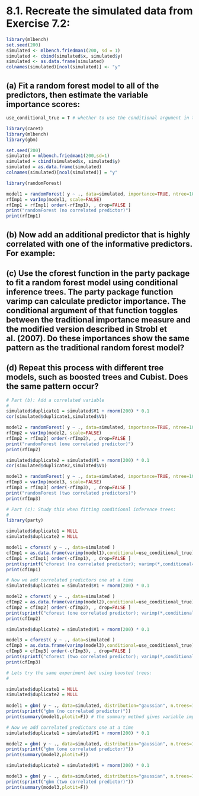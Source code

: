 #   8.1. Recreate the simulated data from Exercise 7.2:

```r
library(mlbench)
set.seed(200)
simulated <- mlbench.friedman1(200, sd = 1)
simulated <- cbind(simulated$x, simulated$y)
simulated <- as.data.frame(simulated)
colnames(simulated)[ncol(simulated)] <- "y"
```


##    (a) Fit a random forest model to all of the predictors, then estimate the variable importance scores:

```r
use_conditional_true = T # whether to use the conditional argument in the cforest function call 

library(caret) 
library(mlbench)
library(gbm)

set.seed(200)
simulated = mlbench.friedman1(200,sd=1)
simulated = cbind(simulated$x, simulated$y)
simulated = as.data.frame(simulated)
colnames(simulated)[ncol(simulated)] = "y" 

library(randomForest)

model1 = randomForest( y ~ ., data=simulated, importance=TRUE, ntree=1000 )
rfImp1 = varImp(model1, scale=FALSE)
rfImp1 = rfImp1[ order(-rfImp1), , drop=FALSE ]
print("randomForest (no correlated predictor)")
print(rfImp1)
```


##    (b) Now add an additional predictor that is highly correlated with one of the informative predictors. For example:

##    (c) Use the cforest function in the party package to fit a random forest model using conditional inference trees. The party package function varimp can calculate predictor importance. The conditional argument of that function toggles between the traditional importance measure and the modified version described in Strobl et al. (2007). Do these importances show the same pattern as the traditional random forest model?

##    (d) Repeat this process with different tree models, such as boosted trees and Cubist. Does the same pattern occur?

```r


# Part (b): Add a correlated variable
#
simulated$duplicate1 = simulated$V1 + rnorm(200) * 0.1
cor(simulated$duplicate1,simulated$V1)

model2 = randomForest( y ~ ., data=simulated, importance=TRUE, ntree=1000 )
rfImp2 = varImp(model2, scale=FALSE)
rfImp2 = rfImp2[ order(-rfImp2), , drop=FALSE ] 
print("randomForest (one correlated predictor)")
print(rfImp2)

simulated$duplicate2 = simulated$V1 + rnorm(200) * 0.1
cor(simulated$duplicate2,simulated$V1)

model3 = randomForest( y ~ ., data=simulated, importance=TRUE, ntree=1000 )
rfImp3 = varImp(model3, scale=FALSE)
rfImp3 = rfImp3[ order(-rfImp3), , drop=FALSE ] 
print("randomForest (two correlated predictors)")
print(rfImp3)

# Part (c): Study this when fitting conditional inference trees:
# 
library(party)

simulated$duplicate1 = NULL
simulated$duplicate2 = NULL

model1 = cforest( y ~ ., data=simulated )
cfImp1 = as.data.frame(varimp(model1),conditional=use_conditional_true)
cfImp1 = cfImp1[ order(-cfImp1), , drop=FALSE ] 
print(sprintf("cforest (no correlated predictor); varimp(*,conditional=%s)",use_conditional_true))
print(cfImp1)

# Now we add correlated predictors one at a time 
simulated$duplicate1 = simulated$V1 + rnorm(200) * 0.1

model2 = cforest( y ~ ., data=simulated )
cfImp2 = as.data.frame(varimp(model2),conditional=use_conditional_true)
cfImp2 = cfImp2[ order(-cfImp2), , drop=FALSE ]  
print(sprintf("cforest (one correlated predictor); varimp(*,conditional=%s)",use_conditional_true))
print(cfImp2)

simulated$duplicate2 = simulated$V1 + rnorm(200) * 0.1

model3 = cforest( y ~ ., data=simulated )
cfImp3 = as.data.frame(varimp(model3),conditional=use_conditional_true)
cfImp3 = cfImp3[ order(-cfImp3), , drop=FALSE ] 
print(sprintf("cforest (two correlated predictor); varimp(*,conditional=%s)",use_conditional_true))
print(cfImp3)

# Lets try the same experiment but using boosted trees:
#

simulated$duplicate1 = NULL
simulated$duplicate2 = NULL
      
model1 = gbm( y ~ ., data=simulated, distribution="gaussian", n.trees=1000 ) 
print(sprintf("gbm (no correlated predictor)"))
print(summary(model1,plotit=F)) # the summary method gives variable importance ... 

# Now we add correlated predictors one at a time 
simulated$duplicate1 = simulated$V1 + rnorm(200) * 0.1

model2 = gbm( y ~ ., data=simulated, distribution="gaussian", n.trees=1000 ) 
print(sprintf("gbm (one correlated predictor)"))
print(summary(model2,plotit=F))

simulated$duplicate2 = simulated$V1 + rnorm(200) * 0.1

model3 = gbm( y ~ ., data=simulated, distribution="gaussian", n.trees=1000 ) 
print(sprintf("gbm (two correlated predictor)"))
print(summary(model3,plotit=F))
```

